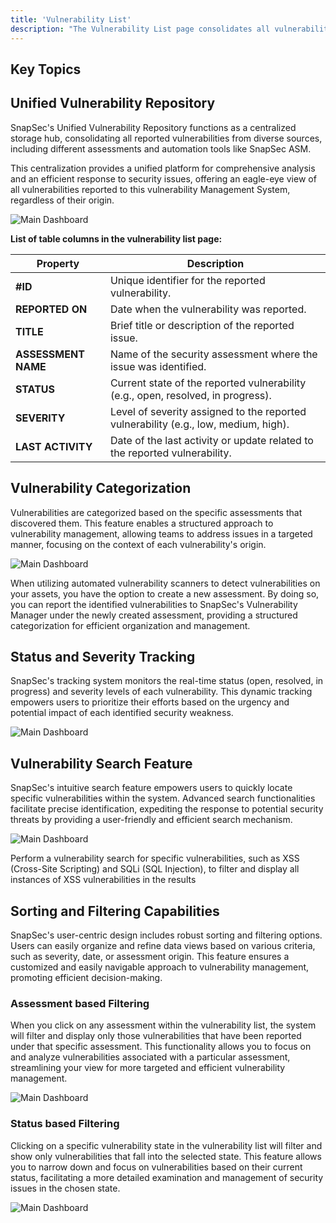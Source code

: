 ```yaml
---
title: 'Vulnerability List'
description: "The Vulnerability List page consolidates all vulnerabilities from various assessments in one central location. It offers a comprehensive view, streamlining the identification and management of security issues for efficient response and mitigation."
---
```


## Key Topics
<CardGroup cols={2}>
     <Card title="Introduction" icon="readme" href="#">
   
  </Card>
  <Card title="Unified Vulnerability Repository" icon="database" href="#Unified Vulnerability Repository">
    
  </Card>
  <Card title="Vulnerability Categorization" icon="layer-group" href="#vulnerability-categorization">
   
  </Card>
  <Card title="Status and Severity Tracking" icon="chart-column" href="#status-and-severity-tracking">
    
  </Card>
  <Card title="Vulnerability Search Feature" icon="searchengin" href="#vulnerability-search-feature">
   
  </Card>

   <Card title="Sorting and Filtering" icon="filter" href="#sorting-and-filtering-capabilities">
   
  </Card>
</CardGroup>


## Unified Vulnerability Repository

SnapSec's Unified Vulnerability Repository functions as a centralized storage hub, consolidating all reported vulnerabilities from diverse sources, including different assessments and automation tools like SnapSec ASM. 

This centralization provides a unified platform for comprehensive analysis and an efficient response to security issues, offering an eagle-eye view of all vulnerabilities reported to this vulnerability Management System, regardless of their origin.

<img
  className="glass rounded-xl"
  src="/images/csm/7.png"
  alt="Main Dashboard"
/>


**List of table columns in the vulnerability list page:**

| Property        | Description                                         |
| --------------- | --------------------------------------------------- |
| **#ID**             | Unique identifier for the reported vulnerability.  |
| **REPORTED ON**     | Date when the vulnerability was reported.            |
| **TITLE**           | Brief title or description of the reported issue.   |
| **ASSESSMENT NAME** | Name of the security assessment where the issue was identified. |
| **STATUS**          | Current state of the reported vulnerability (e.g., open, resolved, in progress). |
| **SEVERITY**        | Level of severity assigned to the reported vulnerability (e.g., low, medium, high). |
| **LAST ACTIVITY**   | Date of the last activity or update related to the reported vulnerability. |





## Vulnerability Categorization

Vulnerabilities are categorized based on the specific assessments that discovered them. This feature enables a structured approach to vulnerability management, allowing teams to address issues in a targeted manner, focusing on the context of each vulnerability's origin.

<img
  className="glass rounded-xl"
  src="/images/csm/8.png"
  alt="Main Dashboard"
/>


<Tip>When utilizing automated vulnerability scanners to detect vulnerabilities on your assets, you have the option to create a new assessment. By doing so, you can report the identified vulnerabilities to SnapSec's Vulnerability Manager under the newly created assessment, providing a structured categorization for efficient organization and management.</Tip>


## Status and Severity Tracking

SnapSec's tracking system monitors the real-time status (open, resolved, in progress) and severity levels of each vulnerability. This dynamic tracking empowers users to prioritize their efforts based on the urgency and potential impact of each identified security weakness.


<img
  className="glass rounded-xl"
  src="/images/csm/9.png"
  alt="Main Dashboard"
/>






## Vulnerability Search Feature

SnapSec's intuitive search feature empowers users to quickly locate specific vulnerabilities within the system. Advanced search functionalities facilitate precise identification, expediting the response to potential security threats by providing a user-friendly and efficient search mechanism.



<img
  className="glass rounded-xl"
  src="/images/csm/10.png"
  alt="Main Dashboard"
/>




<Tip>Perform a vulnerability search for specific vulnerabilities, such as XSS (Cross-Site Scripting) and SQLi (SQL Injection), to filter and display all instances of XSS vulnerabilities in the results</Tip>


## Sorting and Filtering Capabilities

SnapSec's user-centric design includes robust sorting and filtering options. Users can easily organize and refine data views based on various criteria, such as severity, date, or assessment origin. This feature ensures a customized and easily navigable approach to vulnerability management, promoting efficient decision-making.

### Assessment based Filtering

When you click on any assessment within the vulnerability list, the system will filter and display only those vulnerabilities that have been reported under that specific assessment. This functionality allows you to focus on and analyze vulnerabilities associated with a particular assessment, streamlining your view for more targeted and efficient vulnerability management.


<img
  className="glass rounded-xl"
  src="/images/csm/11.png"
  alt="Main Dashboard"
/>

### Status based Filtering
Clicking on a specific vulnerability state in the vulnerability list will filter and show only vulnerabilities that fall into the selected state. This feature allows you to narrow down and focus on vulnerabilities based on their current status, facilitating a more detailed examination and management of security issues in the chosen state.


<img
  className="glass rounded-xl"
  src="/images/csm/12.png"
  alt="Main Dashboard"
/>



